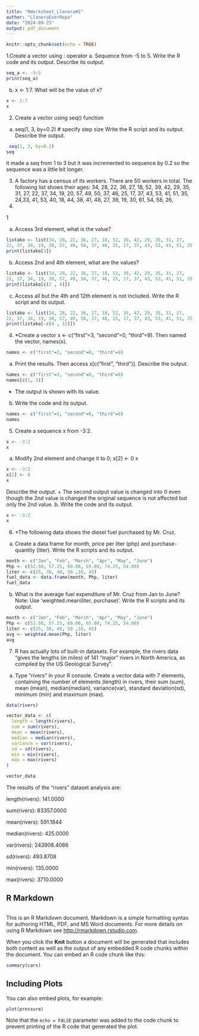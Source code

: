 ```yaml
---
title: "RWorksheet_Llanera#2"
author: "LlaneraExerRepo"
date: "2024-09-25"
output: pdf_document
---
```


```r
knitr::opts_chunk$set(echo = TRUE)
```

1.Create a vector using : operator
a. Sequence from -5 to 5. Write the R code and its output.
Describe its output.

```r
seq_a <- -5:5
print(seq_a)
```
b. x <- 1:7. What will be the value of x?
```r
x <- 1:7
x
```
2. Create a vector using seq() function
a. seq(1, 3, by=0.2) # specify step size
Write the R script and its output. Describe the output.
```r
 seq(1, 3, by=0.2)
seq
```
it made a seq from 1 to 3 but it was incremented to sequence by 0.2 so the sequence was a little bit longer. 

3. A factory has a census of its workers. There are 50 workers in total. The following
list shows their ages: 34, 28, 22, 36, 27, 18, 52, 39, 42, 29, 35, 31, 27,
22, 37, 34, 19, 20, 57, 49, 50, 37, 46, 25, 17, 37, 43, 53, 41, 51, 35,
24,33, 41, 53, 40, 18, 44, 38, 41, 48, 27, 39, 19, 30, 61, 54, 58, 26,
18.

1

a. Access 3rd element, what is the value?
```r
listako <- list(34, 28, 22, 36, 27, 18, 52, 39, 42, 29, 35, 31, 27,
22, 37, 34, 19, 20, 57, 49, 50, 37, 46, 25, 17, 37, 43, 53, 41, 51, 35, 24,33, 41, 53, 40, 18, 44, 38, 41, 48, 27, 39, 19, 30, 61, 54, 58, 26, 18.)
print(listako[3])
```

b. Access 2nd and 4th element, what are the values?
```r
listako <- list(34, 28, 22, 36, 27, 18, 52, 39, 42, 29, 35, 31, 27,
22, 37, 34, 19, 20, 57, 49, 50, 37, 46, 25, 17, 37, 43, 53, 41, 51, 35, 24,33, 41, 53, 40, 18, 44, 38, 41, 48, 27, 39, 19, 30, 61, 54, 58, 26, 18.)
print(listako[c(2 , 4)])
```

c. Access all but the 4th and 12th element is not
included. Write the R script and its output.
```r
listako <- list(34, 28, 22, 36, 27, 18, 52, 39, 42, 29, 35, 31, 27,
22, 37, 34, 19, 20, 57, 49, 50, 37, 46, 25, 17, 37, 43, 53, 41, 51, 35, 24,33, 41, 53, 40, 18, 44, 38, 41, 48, 27, 39, 19, 30, 61, 54, 58, 26, 18.)
print(listako[-c(4 , 12)])
```

4. *Create a vector x <- c("first"=3, "second"=0, "third"=9). Then named the vector, names(x).
```r
names <- c("first"=3, "second"=0, "third"=9)
```

a. Print the results. Then access x[c("first", "third")].
Describe the output.
```r
names <- c("first"=3, "second"=0, "third"=9)
names[c(1, 3)]
```
+ The output is shown with  its value.
b. Write the code and its output.
```r
names <- c("first"=3, "second"=0, "third"=9)
names
```

5. Create a sequence x from -3:2.
```r
x <- -3:2
x
```

a. Modify 2nd element and change it to 0;
x[2] <- 0
x
```r
x <- -3:2
x[2] <- 0
x
```

Describe the output.
+ The second output value is changed into 0 even though the 2nd value is changed the original sequence is not affected but only the 2nd value.
b. Write the code and its output.
```r
x <- -3:2
x
```
6. *The following data shows the diesel fuel purchased by Mr. Cruz.
a. Create a data frame for month, price per liter (php)
and purchase-quantity (liter). Write the R scripts and
its output.
```r
month <- c("Jan", "Feb", "March", "Apr", "May", "June")
Php <- c(52.50, 57.25, 60.00, 65.00, 74.25, 54.00)
liter <- c(25, 30, 40, 50 ,10, 45)
fuel_data <- data.frame(month, Php, liter)
fuel_data
```
b. What is the average fuel expenditure of Mr. Cruz from
Jan to June? Note: Use ‘weighted.mean(liter,
purchase)‘. Write the R scripts and its output.
```r
month <- c("Jan", "Feb", "March", "Apr", "May", "June")
Php <- c(52.50, 57.25, 60.00, 65.00, 74.25, 54.00)
liter <- c(25, 30, 40, 50 ,10, 45)
avg <- weighted.mean(Php, liter)
avg
```
7. R has actually lots of built-in datasets. For example, the rivers data “gives the lengths
(in miles) of 141 “major” rivers in North America, as compiled by the US Geological
Survey”.
a. Type “rivers” in your R console.
Create a vector data with 7
elements, containing the number of elements (length)
in rivers, their sum (sum), mean (mean),
median(median), variance(var), standard deviation(sd),
minimum (min) and maximum (max).
```r
data(rivers)

vector_data <- c(
  length = length(rivers),
  sum = sum(rivers),
  mean = mean(rivers),
  median = median(rivers),
  variance = var(rivers),
  sd = sd(rivers),
  min = min(rivers),
  max = max(rivers)
)

vector_data

```
The results of the "rivers" dataset analysis are:

length(rivers): 141.0000

sum(rivers): 83357.0000 

mean(rivers): 591.1844

median(rivers): 425.0000

var(rivers): 243908.4086

sd(rivers): 493.8708

min(rivers): 135.0000

max(rivers): 3710.0000

## R Markdown
```r

```

This is an R Markdown document. Markdown is a simple formatting syntax for authoring HTML, PDF, and MS Word documents. For more details on using R Markdown see <http://rmarkdown.rstudio.com>.

When you click the **Knit** button a document will be generated that includes both content as well as the output of any embedded R code chunks within the document. You can embed an R code chunk like this:

```r
summary(cars)
```

## Including Plots

You can also embed plots, for example:

```r
plot(pressure)
```

Note that the `echo = FALSE` parameter was added to the code chunk to prevent printing of the R code that generated the plot.
